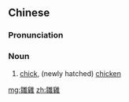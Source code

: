 {{also|雏鸡}}
==Chinese==
{{zh-forms|s=雏鸡}}

===Pronunciation===
{{zh-pron
|m=chújī
|cat=n
}}

===Noun===
{{zh-noun}}

# [[chick]], (newly hatched) [[chicken]]

{{zh-cat|Baby animals}}

[[mg:雛雞]]
[[zh:雛雞]]